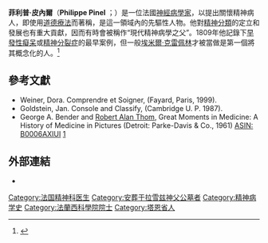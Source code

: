 {{Infobox scientist
|name              = Philippe Pinel
|image             = Philippe Pinel.jpg
|image_size        = 200px
|caption           = Philippe Pinel
|birth_date        = {{birth date|1745|04|20|df=y}}
|birth_place       = 法國[[塔恩省|塔恩省]][[戎基埃爾|戎基埃爾]]
|death_date        = {{death date and age|1826|10|25|1745|04|20|df=y}}
|death_place       = 法國巴黎
|residence         = 
|citizenship       = 
|nationality       = 
|ethnicity         = 
|field             = [[精神病學|精神病學]]
|work_institutions = 
|alma_mater        = 
|doctoral_advisor  = 
|doctoral_students = 
|known_for         = 
|author_abbrev_bot = 
|author_abbrev_zoo = 
|influences        = 
|influenced        = [[讓-艾蒂安·多米尼克·埃斯基洛|讓-艾蒂安·多米尼克·埃斯基洛]]；[[多蘿西婭·迪克斯|多蘿西婭·迪克斯]]
|prizes            = 
|religion          = 
|footnotes         = 
|signature         =
}}

'''菲利普·皮內爾'''（'''Philippe Pinel''' {{IPA-fr|pinɛl|lang}}；{{bd|1745年|4月20日|1826年|10月|25日}}）是一位法國[[精神病學|神經病學家]]，以提出關懷精神病人，即使用[[道德療法|道德療法]]而著稱，是這一領域內的先驅性人物。他對[[精神分類|精神分類]]的定立和發展也有重大貢獻，因而有時會被稱作“現代精神病學之父”。1809年他記錄下[[早發性癡呆|早發性癡呆]]或[[精神分裂症|精神分裂症]]的最早案例，但一般[[埃米爾·克雷佩林|埃米爾·克雷佩林]]才被當做是第一個將其概念化的人。<ref>{{cite web|last=Yuhas|first=Daisy|title=Throughout History, Defining Schizophrenia Remains A challenge (timeline)|url=http://www.scientificamerican.com/article.cfm?id=throughout-history-defining-schizophrenia-has-remained-challenge|publisher=Scientific American Mind (March 2013)|accessdate=2 March 2013}}</ref>

==參考文獻==
{{Reflist|35em}}

* Weiner, Dora. Comprendre et Soigner, (Fayard, Paris, 1999).
* Goldstein, Jan. Console and Classify, (Cambridge U. P. 1987).
* George A. Bender and [[Robert_Alan_Thom|Robert Alan Thom]], Great Moments in Medicine: A History of Medicine in Pictures (Detroit: Parke-Davis & Co., 1961) [http://www.amazon.com/gp/product/B0006AXIUI ASIN: B0006AXIUI] [http://www.pubmedcentral.nih.gov/articlerender.fcgi?artid=1033738]

==外部連結==
* {{Commons category inline}}

{{Authority control}}

{{DEFAULTSORT:Pinel, Philippe}}
[[Category:法国精神科医生|Category:法国精神科医生]]
[[Category:安葬于拉雪兹神父公墓者|Category:安葬于拉雪兹神父公墓者]]
[[Category:精神病学史|Category:精神病学史]]
[[Category:法蘭西科學院院士|Category:法蘭西科學院院士]]
[[Category:塔恩省人|Category:塔恩省人]]